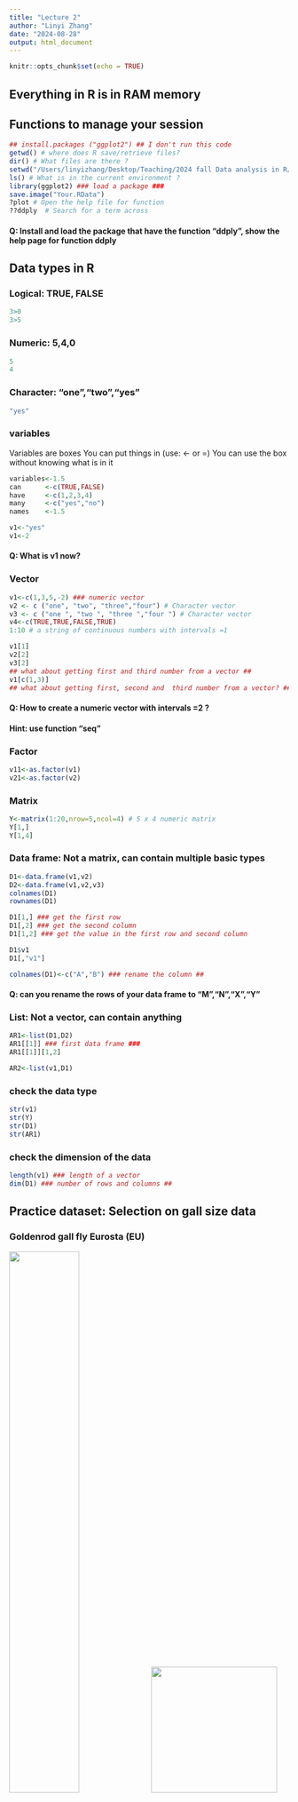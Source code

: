 ```yaml
---
title: "Lecture 2"
author: "Linyi Zhang"
date: "2024-08-28"
output: html_document
---
```


```r
knitr::opts_chunk$set(echo = TRUE)
```

## Everything in R is in RAM memory

## Functions to manage your session

```r
## install.packages ("ggplot2") ## I don't run this code
getwd() # where does R save/retrieve files? 
dir() # What files are there ?
setwd("/Users/linyizhang/Desktop/Teaching/2024 fall Data analysis in R/Data-analysis-in-R") # Set another place to save/retrieve files
ls() # What is in the current environment ?
library(ggplot2) ### load a package ###
save.image("Your.RData")
?plot # Open the help file for function
??ddply  # Search for a term across
```

#### Q: Install and load the package that have the function "ddply", show the help page for function ddply

## Data types in R

### Logical: TRUE, FALSE

```r
3>0
3>5
```

### Numeric: 5,4,0

```r
5
4
```

### Character: "one","two","yes"

```r
"yes"
```

### variables

Variables are boxes You can put things in (use: \<- or =) You can use the box without knowing what is in it

```r
variables<-1.5
can      <-c(TRUE,FALSE)
have     <-c(1,2,3,4)
many     <-c("yes","no")
names    <-1.5

v1<-"yes"
v1<-2
```

#### Q: What is v1 now?

### Vector

```r
v1<-c(1,3,5,-2) ### numeric vector
v2 <- c ("one", "two", "three","four") # Character vector
v3 <- c ("one ", "two ", "three ","four ") # Character vector
v4<-c(TRUE,TRUE,FALSE,TRUE)
1:10 # a string of continuous numbers with intervals =1

v1[1]
v2[2]
v3[2]
## what about getting first and third number from a vector ##
v1[c(1,3)]
## what about getting first, second and  third number from a vector? ##

```

#### Q: How to create a numeric vector with intervals =2 ?

#### Hint: use function "seq"

### Factor

```r
v11<-as.factor(v1)
v21<-as.factor(v2)
```

### Matrix

```r
Y<-matrix(1:20,nrow=5,ncol=4) # 5 x 4 numeric matrix
Y[1,]
Y[1,4]
```

### Data frame: Not a matrix, can contain multiple basic types

```r
D1<-data.frame(v1,v2)
D2<-data.frame(v1,v2,v3)
colnames(D1)
rownames(D1)

D1[1,] ### get the first row
D1[,2] ### get the second column
D1[1,2] ### get the value in the first row and second column

D1$v1
D1[,"v1"]

colnames(D1)<-c("A","B") ### rename the column ##
```

#### Q: can you rename the rows of your data frame to "M","N","X","Y"

### List: Not a vector, can contain anything

```r
AR1<-list(D1,D2)
AR1[[1]] ### first data frame ###
AR1[[1]][1,2]

AR2<-list(v1,D1)
```

### check the data type

```r
str(v1)
str(Y)
str(D1)
str(AR1)
```

### check the dimension of the data

```r

length(v1) ### length of a vector
dim(D1) ### number of rows and columns ##

```

## Practice dataset: Selection on gall size data

### Goldenrod gall fly Eurosta (EU)

![](gall.jpg){width="50%"} ![](gall%20fly%20adult.jpg){width="227"}

![](dissected_galls.jpg){width="288"}

### Natural enemies

#### 1. parasitic wasp: Eurytoma gigantea (GIG)

![](E.gig1.jpg){width="158"} ![](E.gig2.png){width="139"}

#### 2. parasitic wasp: Eurytoma obstusiven (OBT)

![](E.obt.jpg)

#### 3. Tumbling flower beetle: Mordellistena convicta (MC)

![](beetle.larva.jpeg){width="255"} ![](beetle%20adult.jpeg){width="286"}

#### 4. Bird predation (BP)

![](bird%20predation.jpg){width="330"} ![](bird_predation.jpg){width="243"}

### 1. Read dataset

#### make sure your dataset is stored in your working directory

```r
getwd()
setwd("/Users/linyizhang/Desktop/Teaching/2024 fall Data analysis in R/Data-analysis-in-R")
Galldata1<-read.csv("Barrie_BAR_2024.csv")
```

### 2. check the dataset

```r
head(Galldata1) ### check the first six rows of the dataset
```

#### Q1: count the number of rows and columns

```r
## your code here


```

#### Q2: get values of column 6, 14

```r
## your code here


```

#### Q3: get values of row 1, 3

```r
## your code here


```

#### Q4: get values of column 7, row 2

```r
## your code here


```

#### Q5: what's the vector type of the column 1,2,9?

```r
## your code here


```

#### Q6: rename the first column into "Content" ....

```r
## your code here


```

#### Q7: rename the second to 33 columns into "6","7","8","9" ....

```r
## your code here


```

#### Q8: rename species name in the first column into species initials: Eurosta for "EU"

```r
## your code here


```

#### Q9: get the row of species M. convicta

```r
## your code here


```

## for, repeat

### 1. Usage of for loop: total number of each species

#### hint: for adding values for a vector, use sum

```r
#### for adding values for a vector, use sum
sum(Galldata1[1,2:15])

### how to get the total number of Eurosta for all gall sizes ###
sum(Galldata1[1,2:length(Galldata1[1,])])

## repeat the above step for each row ###
TotalN<-c()
for (i in 1:length(Galldata1[,1])){
  
  TotalN[i]<-sum(Galldata1[i,2:length(Galldata1[1,])])
  
}
```

#### Q: what about total number of galls for each gall size

```r
### your code below 

```

### 2. Repeat

```r
### create a vector of value 1 for the total number of Eurosta for gall size 21
rep(1,Galldata1[1,"X21"])
length(rep(1,Galldata1[1,"X21"]))

rep(0,Galldata1[1,"X21"])
```

### Q: convert the Galldata1 into a data format like below
![](datascreenshot.png)

```r
### your code below


```
